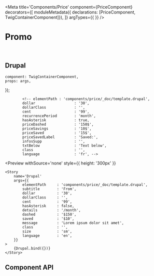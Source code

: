 


<Meta 
    title='Components/Price' 
    component={PriceComponent}
    decorators={[
        moduleMetadata({ declarations: [PriceComponent, TwigContainerComponent]}),
    ]}
    argTypes={{
    }}
/>


# Promo

<br/>

## Drupal

    component: TwigContainerComponent,
    props: args,
});

            <!-- elementPath : 'components/price/_doc/template.drupal',
            dollar                  : '30',
            dollarClass             : '',
            cent                    : '99',
            recurrencePeriod        : 'month',
            hasAsterisk             : true,
            priceDashed             : '150$',
            priceSavings            : '10$',
            priceSaved              : '15$',
            priceSavedLabel         : 'Saved:',
            infosSupp               : '',
            txtBelow                : 'Text below',
            class                   : '',
            language                : 'fr', -->

<Preview
    withSource='none'
    style={{ height: '300px' }}
>
    <Story 
        name='Drupal'
        args={{ 
            elementPath     : 'components/price/_doc/template.drupal',
            subtitle        : 'From',
            dollar          : '30',
            dollarClass     : '',
            cent            : '99',
            hasAsterisk     : false,
            details         : '/month',
            dashed          : '$150',
            saved           : '$10',
            message         : 'Lorem ipsum dolor sit amet',
            class           : '',
            size            : 'sm',
            language        : 'en',
        }}
    >
        {Drupal.bind({})}
    </Story>
</Preview>

## Component API

<Props of={PriceComponent} />
